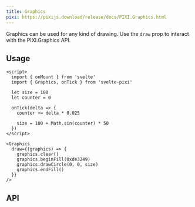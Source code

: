 ```yaml
---
title: Graphics
pixi: https://pixijs.download/release/docs/PIXI.Graphics.html
---
```


Graphics can be used for any kind of drawing. Use the `draw` prop to interact with the PIXI.Graphics API.

## Usage

```svelte live
<script>
  import { onMount } from 'svelte'
  import { Graphics, onTick } from 'svelte-pixi'

  let size = 100
  let counter = 0

  onTick(delta => {
    counter += delta * 0.025

    size = 100 + Math.sin(counter) * 50
  })
</script>

<Graphics
  draw={(graphics) => {
    graphics.clear()
    graphics.beginFill(0xde3249)
    graphics.drawCircle(0, 0, size)
    graphics.endFill()
  }}
/>
```

## API

<ComponentAPI component="Graphics.svelte" />